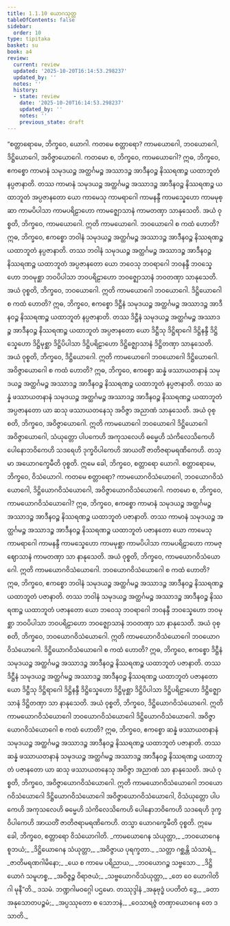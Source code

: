 ```yaml
---
title: 1.1.10 ယောဂသုတ္တ
tableOfContents: false
sidebar:
  order: 10
type: tipitaka
basket: su
book: a4
review:
  current: review
  updated: '2025-10-20T16:14:53.298237'
  updated_by: ''
  notes: ''
  history:
  - state: review
    date: '2025-10-20T16:14:53.298237'
    updated_by: ''
    notes: ''
    previous_state: draft
---
```



<DynamicBreadcrumb />


<ReviewStatus review={frontmatter.review} showDetails={true} />

<HypothesisAnnotation frontmatter={frontmatter} />

<Division number="10" book="a4" e="ch" v="15" p="316">

<Paragraph number="59" book="a4">
“စတ္တာရောမေ, ဘိက္ခဝေ, ယောဂါ. ကတမေ စတ္တာရော? ကာမယောဂေါ, ဘဝယောဂေါ, ဒိဋ္ဌိယောဂေါ, အဝိဇ္ဇာယောဂေါ. ကတမော စ, ဘိက္ခဝေ, ကာမယောဂေါ? ဣဓ, ဘိက္ခဝေ, ဧကစ္စော ကာမာနံ သမုဒယဉ္စ အတ္ထင်္ဂမဉ္စ အဿာဒဉ္စ အာဒီနဝဉ္စ နိဿရဏဉ္စ ယထာဘူတံ နပ္ပဇာနာတိ. တဿ ကာမာနံ သမုဒယဉ္စ အတ္ထင်္ဂမဉ္စ အဿာဒဉ္စ အာဒီနဝဉ္စ နိဿရဏဉ္စ ယထာဘူတံ အပ္ပဇာနတော ယော ကာမေသု ကာမရာဂေါ ကာမနန္ဒီ ကာမသ္နေဟော ကာမမုစ္ဆာ ကာမပိပါသာ ကာမပရိဠာဟော ကာမဇ္ဈောသာနံ ကာမတဏှာ သာနုသေတိ. အယံ ဝုစ္စတိ, ဘိက္ခဝေ, ကာမယောဂေါ. ဣတိ ကာမယောဂေါ.
</Paragraph>

<Paragraph number="60" book="a4">
ဘဝယောဂေါ စ ကထံ ဟောတိ? ဣဓ, ဘိက္ခဝေ, ဧကစ္စော ဘဝါနံ သမုဒယဉ္စ အတ္ထင်္ဂမဉ္စ အဿာဒဉ္စ အာဒီနဝဉ္စ နိဿရဏဉ္စ ယထာဘူတံ နပ္ပဇာနာတိ. တဿ ဘဝါနံ သမုဒယဉ္စ အတ္ထင်္ဂမဉ္စ အဿာဒဉ္စ အာဒီနဝဉ္စ နိဿရဏဉ္စ ယထာဘူတံ အပ္ပဇာနတော ယော ဘဝေသု ဘဝရာဂေါ ဘဝနန္ဒီ ဘဝသ္နေဟော ဘဝမုစ္ဆာ ဘဝပိပါသာ ဘဝပရိဠာဟော ဘဝဇ္ဈောသာနံ ဘဝတဏှာ သာနုသေတိ. အယံ ဝုစ္စတိ, ဘိက္ခဝေ, ဘဝယောဂေါ. ဣတိ ကာမယောဂေါ ဘဝယောဂေါ.
</Paragraph>

<Paragraph number="61" book="a4">
ဒိဋ္ဌိယောဂေါ စ ကထံ ဟောတိ? ဣဓ, ဘိက္ခဝေ, ဧကစ္စော ဒိဋ္ဌီနံ သမုဒယဉ္စ အတ္ထင်္ဂမဉ္စ အဿာဒဉ္စ အာဒီနဝဉ္စ နိဿရဏဉ္စ ယထာဘူတံ နပ္ပဇာနာတိ. တဿ ဒိဋ္ဌီနံ သမုဒယဉ္စ အတ္ထင်္ဂမဉ္စ အဿာဒဉ္စ အာဒီနဝဉ္စ နိဿရဏဉ္စ ယထာဘူတံ အပ္ပဇာနတော ယော ဒိဋ္ဌီသု ဒိဋ္ဌိရာဂေါ ဒိဋ္ဌိနန္ဒီ ဒိဋ္ဌိသ္နေဟော ဒိဋ္ဌိမုစ္ဆာ ဒိဋ္ဌိပိပါသာ ဒိဋ္ဌိပရိဠာဟော ဒိဋ္ဌိဇ္ဈောသာနံ ဒိဋ္ဌိတဏှာ သာနုသေတိ. အယံ ဝုစ္စတိ, ဘိက္ခဝေ, ဒိဋ္ဌိယောဂေါ. ဣတိ ကာမယောဂေါ ဘဝယောဂေါ ဒိဋ္ဌိယောဂေါ.
</Paragraph>

<Paragraph number="62" book="a4">
အဝိဇ္ဇာယောဂေါ စ ကထံ ဟောတိ? ဣဓ, ဘိက္ခဝေ, ဧကစ္စော ဆန္နံ ဖဿာယတနာနံ သမုဒယဉ္စ အတ္ထင်္ဂမဉ္စ အဿာဒဉ္စ အာဒီနဝဉ္စ နိဿရဏဉ္စ ယထာဘူတံ နပ္ပဇာနာတိ. တဿ ဆန္နံ ဖဿာယတနာနံ သမုဒယဉ္စ အတ္ထင်္ဂမဉ္စ အဿာဒဉ္စ အာဒီနဝဉ္စ နိဿရဏဉ္စ ယထာဘူတံ အပ္ပဇာနတော ယာ ဆသု ဖဿာယတနေသု အဝိဇ္ဇာ အညာဏံ သာနုသေတိ. အယံ ဝုစ္စတိ, ဘိက္ခဝေ, အဝိဇ္ဇာယောဂေါ. ဣတိ ကာမယောဂေါ ဘဝယောဂေါ ဒိဋ္ဌိယောဂေါ အဝိဇ္ဇာယောဂေါ, သံယုတ္တော ပါပကေဟိ အကုသလေဟိ ဓမ္မေဟိ သံကိလေသိကေဟိ ပေါနောဘဝိကေဟိ သဒရေဟိ ဒုက္ခဝိပါကေဟိ အာယတိံ ဇာတိဇရာမရဏိကေဟိ. တသ္မာ အယောဂက္ခေမီတိ ဝုစ္စတိ. ဣမေ ခေါ, ဘိက္ခဝေ, စတ္တာရော ယောဂါ.
</Paragraph>

<Paragraph number="63" book="a4">
စတ္တာရောမေ, ဘိက္ခဝေ, ဝိသံယောဂါ. ကတမေ စတ္တာရော? ကာမယောဂဝိသံယောဂေါ, ဘဝယောဂဝိသံယောဂေါ, ဒိဋ္ဌိယောဂဝိသံယောဂေါ, အဝိဇ္ဇာယောဂဝိသံယောဂေါ. ကတမော စ, ဘိက္ခဝေ, ကာမယောဂဝိသံယောဂေါ? ဣဓ, ဘိက္ခဝေ, ဧကစ္စော ကာမာနံ သမုဒယဉ္စ အတ္ထင်္ဂမဉ္စ အဿာဒဉ္စ အာဒီနဝဉ္စ နိဿရဏဉ္စ ယထာဘူတံ ပဇာနာတိ. တဿ ကာမာနံ သမုဒယဉ္စ အတ္ထင်္ဂမဉ္စ အဿာဒဉ္စ အာဒီနဝဉ္စ နိဿရဏဉ္စ ယထာဘူတံ ပဇာနတော ယော ကာမေသု ကာမရာဂေါ ကာမနန္ဒီ ကာမသ္နေဟော ကာမမုစ္ဆာ ကာမပိပါသာ ကာမပရိဠာဟော ကာမဇ္ဈောသာနံ ကာမတဏှာ သာ နာနုသေတိ. အယံ ဝုစ္စတိ, ဘိက္ခဝေ, ကာမယောဂဝိသံယောဂေါ. ဣတိ ကာမယောဂဝိသံယောဂေါ.
</Paragraph>

<Paragraph number="64" book="a4">
ဘဝယောဂဝိသံယောဂေါ စ ကထံ ဟောတိ? ဣဓ, ဘိက္ခဝေ, ဧကစ္စော ဘဝါနံ သမုဒယဉ္စ အတ္ထင်္ဂမဉ္စ အဿာဒဉ္စ အာဒီနဝဉ္စ နိဿရဏဉ္စ ယထာဘူတံ ပဇာနာတိ. တဿ ဘဝါနံ သမုဒယဉ္စ အတ္ထင်္ဂမဉ္စ အဿာဒဉ္စ အာဒီနဝဉ္စ နိဿရဏဉ္စ ယထာဘူတံ ပဇာနတော ယော ဘဝေသု ဘဝရာဂေါ ဘဝနန္ဒီ ဘဝသ္နေဟော ဘဝမုစ္ဆာ ဘဝပိပါသာ ဘဝပရိဠာဟော ဘဝဇ္ဈောသာနံ ဘဝတဏှာ သာ နာနုသေတိ. အယံ ဝုစ္စတိ, ဘိက္ခဝေ, ဘဝယောဂဝိသံယောဂေါ. ဣတိ ကာမယောဂဝိသံယောဂေါ ဘဝယောဂဝိသံယောဂေါ.
</Paragraph>

<Paragraph number="65" book="a4">
ဒိဋ္ဌိယောဂဝိသံယောဂေါ စ ကထံ ဟောတိ? ဣဓ, ဘိက္ခဝေ, ဧကစ္စော ဒိဋ္ဌီနံ သမုဒယဉ္စ အတ္ထင်္ဂမဉ္စ အဿာဒဉ္စ အာဒီနဝဉ္စ နိဿရဏဉ္စ ယထာဘူတံ ပဇာနာတိ. တဿ ဒိဋ္ဌီနံ သမုဒယဉ္စ အတ္ထင်္ဂမဉ္စ အဿာဒဉ္စ အာဒီနဝဉ္စ နိဿရဏဉ္စ ယထာဘူတံ ပဇာနတော ယော ဒိဋ္ဌီသု ဒိဋ္ဌိရာဂေါ ဒိဋ္ဌိနန္ဒီ ဒိဋ္ဌိသ္နေဟော ဒိဋ္ဌိမုစ္ဆာ ဒိဋ္ဌိပိပါသာ ဒိဋ္ဌိပရိဠာဟော ဒိဋ္ဌိဇ္ဈောသာနံ ဒိဋ္ဌိတဏှာ သာ နာနုသေတိ. အယံ ဝုစ္စတိ, ဘိက္ခဝေ, ဒိဋ္ဌိယောဂဝိသံယောဂေါ. ဣတိ ကာမယောဂဝိသံယောဂေါ ဘဝယောဂဝိသံယောဂေါ ဒိဋ္ဌိယောဂဝိသံယောဂေါ.
</Paragraph>

<Paragraph number="66" book="a4">
အဝိဇ္ဇာယောဂဝိသံယောဂေါ စ ကထံ ဟောတိ? ဣဓ, ဘိက္ခဝေ, ဧကစ္စော ဆန္နံ ဖဿာယတနာနံ သမုဒယဉ္စ အတ္ထင်္ဂမဉ္စ အဿာဒဉ္စ အာဒီနဝဉ္စ နိဿရဏဉ္စ ယထာဘူတံ ပဇာနာတိ. တဿ ဆန္နံ ဖဿာယတနာနံ သမုဒယဉ္စ အတ္ထင်္ဂမဉ္စ အဿာဒဉ္စ အာဒီနဝဉ္စ နိဿရဏဉ္စ ယထာဘူတံ ပဇာနတော ယာ ဆသု ဖဿာယတနေသု အဝိဇ္ဇာ အညာဏံ သာ နာနုသေတိ. အယံ ဝုစ္စတိ, ဘိက္ခဝေ, အဝိဇ္ဇာယောဂဝိသံယောဂေါ. ဣတိ ကာမယောဂဝိသံယောဂေါ ဘဝယောဂဝိသံယောဂေါ ဒိဋ္ဌိယောဂဝိသံယောဂေါ အဝိဇ္ဇာယောဂဝိသံယောဂေါ, ဝိသံယုတ္တော ပါပကေဟိ အကုသလေဟိ ဓမ္မေဟိ သံကိလေသိကေဟိ ပေါနောဘဝိကေဟိ သဒရေဟိ ဒုက္ခဝိပါကေဟိ အာယတိံ ဇာတိဇရာမရဏိကေဟိ. တသ္မာ ယောဂက္ခေမီတိ ဝုစ္စတိ. ဣမေ ခေါ, ဘိက္ခဝေ, စတ္တာရော ဝိသံယောဂါတိ.
</Paragraph>

<Paragraph number="67" type="verses" book="a4">
_ကာမယောဂေန သံယုတ္တာ,_  
_ဘဝယောဂေန စူဘယံ;_  
_ဒိဋ္ဌိယောဂေန သံယုတ္တာ,_  
_အဝိဇ္ဇာယ ပုရက္ခတာ._  

</Paragraph>

<Paragraph number="68" type="verses" book="a4">
_သတ္တာ ဂစ္ဆန္တိ သံသာရံ,_  
_ဇာတိမရဏဂါမိနော;_  
_ယေ စ ကာမေ ပရိညာယ,_  
_ဘဝယောဂဉ္စ သဗ္ဗသော._  

</Paragraph>

<Paragraph number="69" type="verses" book="a4">
_ဒိဋ္ဌိယောဂံ သမူဟစ္စ,_  
_အဝိဇ္ဇဉ္စ ဝိရာဇယံ;_  
_သဗ္ဗယောဂဝိသံယုတ္တာ,_  
_တေ ဝေ ယောဂါတိဂါ မုနီ”တိ._  


</Paragraph>
</Division>

<Paragraph number="70" type="center" book="a4">
ဒသမံ.



</Paragraph>

<Paragraph number="71" type="center" book="a4">
ဘဏ္ဍဂါမဝဂ္ဂေါ ပဌမော.



</Paragraph>

<Paragraph number="72" type="center" book="a4">
တဿုဒ္ဒါနံ


</Paragraph>

<Paragraph number="73" type="verses" book="a4">
_အနုဗုဒ္ဓံ ပပတိတံ ဒွေ,_  
_ခတာ အနုသောတပဉ္စမံ;_  
_အပ္ပဿုတော စ သောဘနံ,_  
_ဝေသာရဇ္ဇံ တဏှာယောဂေန တေ ဒသာတိ._
</Paragraph>